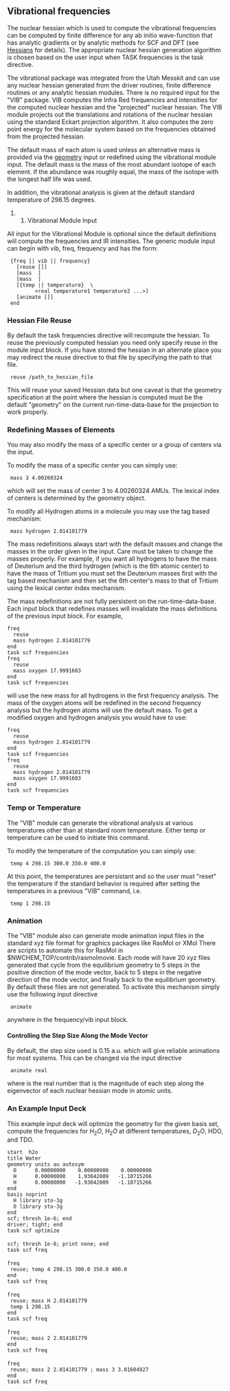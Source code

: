 == Vibrational frequencies==

The nuclear hessian which is used to compute the vibrational frequencies can be computed by finite difference for any ab initio wave-function that has analytic gradients or by analytic methods for SCF and DFT (see [[Hessians|Hessians]] for details). The appropriate nuclear hessian generation algorithm is chosen based on the user input when TASK <theory> frequencies is the task directive.

The vibrational package was integrated from the Utah Messkit and can use any nuclear hessian generated from the driver routines, finite difference routines or any analytic hessian modules. There is no required input for the "VIB" package. VIB computes the Infra Red frequencies and intensities for the computed nuclear hessian and the "projected" nuclear hessian. The VIB module projects out the translations and rotations of the nuclear hessian using the standard Eckart projection algorithm. It also computes the zero point energy for the molecular system based on the frequencies obtained from the projected hessian.

The default mass of each atom is used unless an alternative mass is provided via the [[Geometry|geometry]] input or redefined using the vibrational module input. The default mass is the mass of the most abundant isotope of each element. If the abundance was roughly equal, the mass of the isotope with the longest half life was used.

In addition, the vibrational analysis is given at the default standard temperature of 298.15 degrees.

### Vibrational Module Input

All input for the Vibrational Module is optional since the default definitions will compute the frequencies and IR intensities. The generic module input can begin with vib, freq, frequency and has the form:

  {freq || vib || frequency}
    [reuse [<string hessian_filename>]]
    [mass <integer lexical_index> <real new_mass>]
    [mass <string tag_identifier> <real new_mass>]
    [{temp || temperature} <integer number_of_temperatures> \
          <real temperature1 temperature2 ...>]
    [animate [<real step_size_for_animation>]]
  end

===Hessian File Reuse===

By default the task <theory> frequencies directive will recompute the hessian. To reuse the previously computed hessian you need only specify reuse in the module input block. If you have stored the hessian in an alternate place you may redirect the reuse directive to that file by specifying the path to that file.

  reuse /path_to_hessian_file

This will reuse your saved Hessian data but one caveat is that the geometry specification at the point where the hessian is computed must be the default "geometry" on the current run-time-data-base for the projection to work properly.

===Redefining Masses of Elements===

You may also modify the mass of a specific center or a group of centers via the input.

To modify the mass of a specific center you can simply use:

  mass 3 4.00260324

which will set the mass of center 3 to 4.00260324 AMUs. The lexical index of centers is determined by the geometry object.

To modify all Hydrogen atoms in a molecule you may use the tag based mechanism:

  mass hydrogen 2.014101779

The mass redefinitions always start with the default masses and change the masses in the order given in the input. Care must be taken to change the masses properly. For example, if you want all hydrogens to have the mass of Deuterium and the third hydrogen (which is the 6th atomic center) to have the mass of Tritium you must set the Deuterium masses first with the tag based mechanism and then set the 6th center's mass to that of Tritium using the lexical center index mechanism.

The mass redefinitions are not fully persistent on the run-time-data-base. Each input block that redefines masses will invalidate the mass definitions of the previous input block. For example,

 freq
   reuse
   mass hydrogen 2.014101779
 end
 task scf frequencies
 freq
   reuse
   mass oxygen 17.9991603
 end
 task scf frequencies

will use the new mass for all hydrogens in the first frequency analysis. The mass of the oxygen atoms will be redefined in the second frequency analysis but the hydrogen atoms will use the default mass. To get a modified oxygen and hydrogen analysis you would have to use:

 freq
   reuse
   mass hydrogen 2.014101779
 end
 task scf frequencies
 freq
   reuse
   mass hydrogen 2.014101779
   mass oxygen 17.9991603
 end
 task scf frequencies

===Temp or Temperature===

The "VIB" module can generate the vibrational analysis at various temperatures other than at standard room temperature. Either temp or temperature can be used to initiate this command.

To modify the temperature of the computation you can simply use:

  temp 4 298.15 300.0 350.0 400.0

At this point, the temperatures are persistant and so the user must "reset" the temperature if the standard behavior is required after setting the temperatures in a previous "VIB" command, i.e.

  temp 1 298.15

===Animation===

The "VIB" module also can generate mode animation input files in the standard xyz file format for graphics packages like RasMol or XMol There are scripts to automate this for RasMol in $NWCHEM_TOP/contrib/rasmolmovie. Each mode will have 20 xyz files generated that cycle from the equilibrium geometry to 5 steps in the positive direction of the mode vector, back to 5 steps in the negative direction of the mode vector, and finally back to the equilibrium geometry. By default these files are not generated. To activate this mechanism simply use the following input directive

  animate

anywhere in the frequency/vib input block.

====Controlling the Step Size Along the Mode Vector====

By default, the step size used is 0.15 a.u. which will give reliable animations for most systems. This can be changed via the input directive

  animate real <step_size>

where <step_size> is the real number that is the magnitude of each step along the eigenvector of each nuclear hessian mode in atomic units.

===An Example Input Deck===

This example input deck will optimize the geometry for the given basis set, compute the frequencies for <math>H_{2}O</math>, <math>H_{2}O</math> at different temperatures, <math>D_{2}O</math>, HDO, and TDO.

 start  h2o
 title Water 
 geometry units au autosym
   O      0.00000000    0.00000000    0.00000000
   H      0.00000000    1.93042809   -1.10715266
   H      0.00000000   -1.93042809   -1.10715266
 end
 basis noprint
   H library sto-3g 
   O library sto-3g
 end
 scf; thresh 1e-6; end
 driver; tight; end
 task scf optimize
 
 scf; thresh 1e-8; print none; end
 task scf freq 
 
 freq
  reuse; temp 4 298.15 300.0 350.0 400.0
 end
 task scf freq
 
 freq 
  reuse; mass H 2.014101779
  temp 1 298.15
 end
 task scf freq
 
 freq
  reuse; mass 2 2.014101779
 end
 task scf freq
 
 freq
  reuse; mass 2 2.014101779 ; mass 3 3.01604927
 end
 task scf freq
